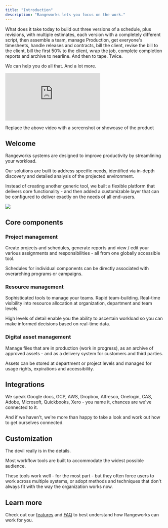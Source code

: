 ```yaml
---
title: "Introduction"
description: "Rangeworks lets you focus on the work."
---
```


What does it take today to build out three versions of a schedule, plus revisions, with multiple estimates, each version with a completely different script, then assemble a team, manage Production, get everyone's timesheets, handle releases and contracts, bill the client, revise the bill to the client, bill the first 50% to the client, wrap the job, complete completion reports and archive to nearline. And then to tape. Twice.

We can help you do all that. And a lot more.

<iframe
  class="w-full h-96 mb-4"
  src="https://www.youtube.com/embed/USRM4lPpvNg"
  title="YouTube video player"
  frameborder="0"
  allow="accelerometer; autoplay; clipboard-write; encrypted-media; gyroscope; picture-in-picture"
  allowFullScreen
></iframe>

<Tip>Replace the above video with a screenshot or showcase of the product</Tip>

## Welcome

Rangeworks systems are designed to improve productivity by streamlining your workload.

Our solutions are built to address specific needs, identified via in-depth discovery and detailed analysis of the projected environment.

Instead of creating another generic tool, we built a flexible platform that delivers core functionality - and then added a customizable layer that can be configured to deliver exactly on the needs of all end-users.

<Frame>
  <div class="flex items-center justify-center">
    <img class="h-96 rounded" src="/images/showcase.png" />
  </div>
</Frame>

## Core components

### Project management

Create projects and schedules, generate reports and view / edit your various assignments and responsibilities - all from one globally accessible tool.

Schedules for individual components can be directly associated with overarching programs or campaigns.

### Resource management

Sophisticated tools to manage your teams. Rapid team-building. Real-time visibility into resource allocation at organization, department and team levels.

High levels of detail enable you the ability to ascertain workload so you can make informed decisions based on real-time data.

### Digital asset management

Manage files that are in production (work in progress), as an archive of approved assets - and as a delivery system for customers and third parties.

Assets can be stored at department or project levels and managed for usage rights, expirations and accessibility.

## Integrations

We speak Google docs, GCP, AWS, Dropbox, Alfresco, Onelogin, CAS, Adobe, Microsoft, Quickbooks, Xero - you name it, chances are we've connected to it.

And if we haven't, we're more than happy to take a look and work out how to get ourselves connected.

## Customization

The devil really is in the details.

Most workflow tools are built to accommodate the widest possible audience.

These tools work well - for the most part - but they often force users to work across multiple systems, or adopt methods and techniques that don't always fit with the way the organization works now.

## Learn more

Check out our [features](/features) and [FAQ](/faq) to best understand how Rangeworks can work for you.
